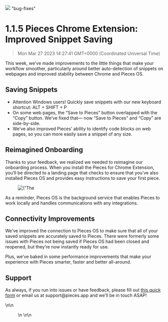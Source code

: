 ![](https://uploads-ssl.webflow.com/6143afec68f555387049efb3/630d71b9be2f59849c80d96a_ezgif_com-gif-maker21_7b2e124e3ef91448795090a923cdbf82_2000.png)
"bug-fixes"
# 1.1.5 Pieces Chrome Extension: Improved Snippet Saving
> Mon Mar 27 2023 14:27:41 GMT+0000 (Coordinated Universal Time)
<body>
<p>This week, we’ve made improvements to the little things that make your workflow smoother, particularly around better auto-detection of snippets on webpages and improved stability between Chrome and Pieces OS.</p><h2 id=\"3cvmp\">Saving Snippets</h2><ul><li>Attention Windows users! Quickly save snippets with our new keyboard shortcut: ALT + SHIFT + P</li><li>On some web pages, the “Save to Pieces” button overlapped with the “Copy” button. We’ve fixed that— now “Save to Pieces” and “Copy” are side-by-side.</li><li>We’ve also improved Pieces’ ability to identify code blocks on web pages, so you can more easily save a snippet of any size.</li></ul><h2 id=\"8ie3a\">Reimagined Onboarding</h2><p>Thanks to your feedback, we realized we needed to reimagine our onboarding process. When you install the Pieces for Chrome Extension, you’ll be directed to a landing page that checks to ensure that you’ve also installed Pieces OS and provides easy instructions to save your first piece.</p><figure class=\"w-richtext-figure-type-image w-richtext-align-center\" data-rt-type=\"image\" data-rt-align=\"center\"><div><img alt=\"The new onboarding page for Pieces for Chrome.\" src=\"https://uploads-ssl.webflow.com/6143afec68f555387049efb3/630d71babe2f597c7680dc44_ezgif_com-gif-maker20_677bc527b57b677657513de5db2aa2c7_800.png\" /></div></figure><p>As a reminder, Pieces OS is the background service that enables Pieces to work locally and handles communications with any integrations.</p><h2 id=\"1lj1h\">Connectivity Improvements</h2><p>We’ve improved the connection to Pieces OS to make sure that all of your saved snippets are accurately saved to Pieces. There were formerly some issues with Pieces not being saved if Pieces OS had been closed and reopened, but they’re now instantly ready for use.</p><p>Plus, we’ve baked in some performance improvements that make your experience with Pieces smarter, faster and better all-around.</p><h2 id=\"c84at\">Support</h2><p>As always, if you run into issues or have feedback, please fill out <a href=\"https://getpieces.typeform.com/to/mCjBSIjF\" target=\"_blank\" rel=\"noopener noreferrer\">this quick form</a> or email us at support@pieces.app and we’ll be in touch ASAP!</p>\n\n    <figure data-rt-type=\"video\" data-rt-align=\"center\">\n        <!-- strchf script -->\n<script>\n        if(window.strchfSettings === undefined) window.strchfSettings = {};\n    window.strchfSettings.stats = {url: \"https://pieces-app.storychief.io/en/1-1-5-pieces-chrome-extension-improved-snippet-saving?id=809529207&type=26\",title: \"1.1.5 Pieces Chrome Extension: Improved Snippet Saving\",id: \"f48cd0d8-d254-4e17-a18e-3d20939412eb\"};\n            (function(d, s, id) {\n      var js, sjs = d.getElementsByTagName(s)[0];\n      if (d.getElementById(id)) {window.strchf.update(); return;}\n      js = d.createElement(s); js.id = id;\n      js.src = \"https://d37oebn0w9ir6a.cloudfront.net/scripts/v0/strchf.js\";\n      js.async = true;\n      sjs.parentNode.insertBefore(js, sjs);\n    }(document, 'script', 'storychief-jssdk'))\n    </script>\n<!-- End strchf script -->    </figure>
</body>
